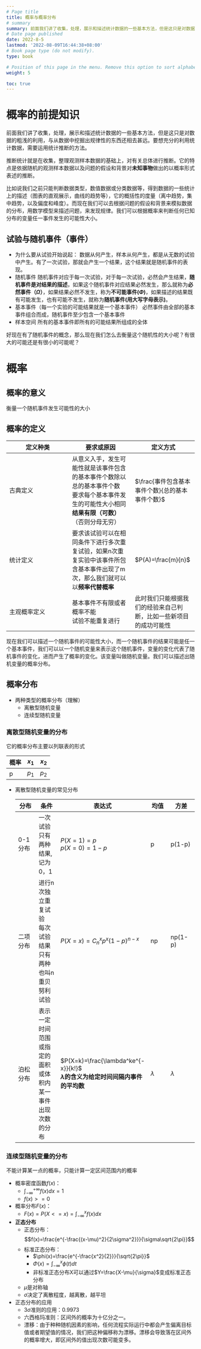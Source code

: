 ```yaml
---
# Page title
title: 概率与概率分布
# summary
summary: 前面我们讲了收集，处理，展示和描述统计数据的一些基本方法，但是这只是对数据的粗浅的利用，与从数据中挖掘出规律性的东西还相去甚远。要想充分的利用统计数据，需要运用统计推断的方法。推断统计就是在收集，整理观测样本数据的基础上，对有关总体进行推断。它的特点是依据随机的观测样本数据以及问题的假设和背景对**未知事物**做出的以概率形式表述的推断。比如说我们之前只能判断数据类型，数值数据或分类数据等，得到数据的一些统计上的描述（图表的直观展示，曲线的趋势等），它的概括性的度量（离中趋势，集中趋势，以及偏度和峰度）。而现在我们可以去根据问题的假设和背景来模拟数据的分布，用数学模型来描述问题，来发现规律。我们可以根据概率来判断任何已知分布的变量任一事件发生的可能性大小。
# Date page published
date: 2022-8-5
lastmod: '2022-08-09T16:44:38+08:00'
# Book page type (do not modify).
type: book

# Position of this page in the menu. Remove this option to sort alphabetically.
weight: 5

toc: true
---
```



# 概率的前提知识

前面我们讲了收集，处理，展示和描述统计数据的一些基本方法，但是这只是对数据的粗浅的利用，与从数据中挖掘出规律性的东西还相去甚远。要想充分的利用统计数据，需要运用统计推断的方法。

推断统计就是在收集，整理观测样本数据的基础上，对有关总体进行推断。它的特点是依据随机的观测样本数据以及问题的假设和背景对**未知事物**做出的以概率形式表述的推断。

比如说我们之前只能判断数据类型，数值数据或分类数据等，得到数据的一些统计上的描述（图表的直观展示，曲线的趋势等），它的概括性的度量（离中趋势，集中趋势，以及偏度和峰度）。而现在我们可以去根据问题的假设和背景来模拟数据的分布，用数学模型来描述问题，来发现规律。我们可以根据概率来判断任何已知分布的变量任一事件发生的可能性大小。

## 试验与随机事件（事件）

* 为什么要从试验开始说起：
  数据从何产生，样本从何产生，都是从无数的试验中产生。有了一次试验，那就会产生一个结果，这个结果就是随机事件的表现。
* 随机事件
  随机事件对应于每一次试验，对于每一次试验，必然会产生结果，**随机事件是对结果的描述**，如果这个随机事件对应结果必然发生，那么就称为**必然事件（$\Omega$）**，如果结果必然不发生，称为**不可能事件($\Phi$)**，如果描述的结果既有可能发生，也有可能不发生，就称为**随机事件(用大写字母表示)**。
* 基本事件（每一个实验的可能结果就是一个基本事件）
  必然事件由全部的基本事件组合而成，随机事件至少包含一个基本事件
* 样本空间
  所有的基本事件即所有的可能结果所组成的全体

好现在有了随机事件的概念，那么现在我们怎么去衡量这个随机性的大小呢？有很大的可能还是有很小的可能呢？

# 概率

## 概率的意义

衡量一个随机事件发生可能性的大小

## 概率的定义

定义种类|要求或原因|定义方式
-|-|-
古典定义|从意义入手，发生可能性就是该事件包含的基本事件个数除以总的基本事件个数<br/>要求每个基本事件发生的可能性大小相同<br/>**结果有限（可数）**（否则分母无穷）|$\frac{事件包含基本事件个数}{总的基本事件个数}$
统计定义|要求该试验可以在相同条件下进行多次重复试验，如果n次重复实验中该事件所包含基本事件出现了m次，那么我们就可以以**频率代替概率**|$P(A)=\frac{m}{n}$
主观概率定义|基本事件不有限或者概率不能<br/>试验不能重复进行|此时我们只能根据我们的经验来自己判断，比如一些新项目的成功可能性

现在我们可以描述一个随机事件的可能性大小，而一个随机事件的结果可能是任一个基本事件，我们可以以一个随机变量来表示这个随机事件，变量的变化代表了随机事件的变化，进而产生了概率的变化。该变量叫做随机变量。我们可以描述出随机变量的概率分布。

## 概率分布

* 两种类型的概率分布（理解）
    * 离散型随机变量
    * 连续型随机变量

### 离散型随机变量的分布

它的概率分布主要以列联表的形式

概率|$x_1$|$x_2$|
-|-|-
p|$p_1$|$p_2$

* 离散型随机变量的常见分布
  
  分布|条件|表达式|均值|方差
  -|-|-|-|-
  0-1分布|一次试验<br/>只有两种结果,记为0，1|$P(X=1)=p$<br/>$p(X=0)=1-p$|p|p(1-p)
  二项分布|进行n次独立重复试验<br/>每次试验结果只有两种<br/>也叫n重贝努利试验|$P(X=x)=C_n^xp^{x}(1-p)^{n-x}$|np|np(1-p)
  泊松分布|表示一定时间范围或指定的面积<br/>或体积内某一事件出现次数的分布|$P(X=k)=\frac{\lambda^ke^{-x}}{k!}$<br/>**$\lambda$的含义为给定时间间隔内事件的平均数**|$\lambda$|$\lambda$

### 连续型随机变量的分布

不能计算某一点的概率，只能计算一定区间范围内的概率

* 概率密度函数$f(x)$：
  * $\int^{+\infty}_{-\infty}f(x)dx=1$<br/> 
  * $f(x)>=0$
* 概率分布$F(x)$：
  * $F(x)=P(X<=x)=\int^{x}_{-\infty}f(x)dx$

* **正态分布** 
  * 正态分布：
  $$f(x)=\frac{e^{-\frac{(x-\mu)^2}{2\sigma^2}}}{\sigma\sqrt{2\pi}}$$ 
  * 标准正态分布：
    * $\phi(x)=\frac{e^{-\frac{x^2}{2}}}{\sqrt{2\pi}}$
    * $\Phi(x)=\int^{x}_{-\infty}\phi(t)dt$
    * 非标准正态分布X可以通过$Y=\frac{X-\mu}{\sigma}$变成标准正态分布
  * $\mu$是对称轴
  * $\sigma$决定了离散程度，越离散，越平坦

* 正态分布的应用
  * 3$\sigma$准则的应用：0.9973
  * 六西格玛准则：区间外的概率为十亿分之一。
  * 漂移：由于种种随机因素的影响，任何流程实际运行中都会产生偏离目标值或者期望值的情况，我们把这种偏移称为漂移。漂移会导致落在区间外的概率增大，即区间外的值出现次数可能变多。













